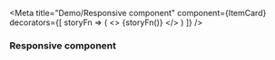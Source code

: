 
<Meta
  title="Demo/Responsive component"
  component={ItemCard}
  decorators={[
    storyFn => (
      <>
        <Sprites />
        {storyFn()}
      </>
    )
  ]}
/>

### Responsive component

<Story name="ItemCard">
  <div style={{ height: 380 }}>
    <DemoResizer init='240px'>
      <ItemCard {...cats[1]} />
    </DemoResizer>
  </div>
</Story>
